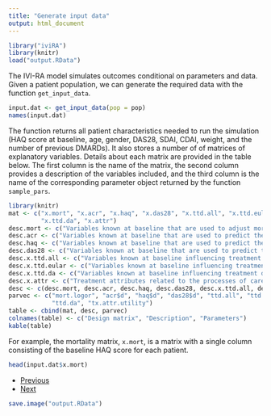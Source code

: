 ```yaml
---
title: "Generate input data"
output: html_document
---
```


```r
library("iviRA")
library(knitr)
load("output.RData")
```

The IVI-RA model simulates outcomes conditional on parameters and data. Given a patient population, we can generate the required data with the function `get_input_data`.

```r
input.dat <- get_input_data(pop = pop)
names(input.dat)
```

The function returns all patient characteristics needed to run the simulation (HAQ score at baseline, age, gender, DAS28, SDAI, CDAI, weight, and the number of previous DMARDs). It also stores a number of of matrices of explanatory variables. Details about each matrix are provided in the table below. The first column is the name of the matrix, the second column provides a description of the variables included, and the third column is the name of the corresponding parameter object returned by the function `sample_pars`.  

```r
library(knitr)
mat <- c("x.mort", "x.acr", "x.haq", "x.das28", "x.ttd.all", "x.ttd.eular", 
         "x.ttd.da", "x.attr")
desc.mort <- c("Variables known at baseline that are used to adjust mortality with a log odds ratio. By default, only the baseline HAQ score is contained in the matrix.")
desc.acr <- c("Variables known at baseline that are used to predict the relative treatment effects for ACR response. By default, only includes an intercept, which implies that there are no treatment-by-covariate interactions.")
desc.haq <- c("Variables known at baseline that are used to predict the relative treatment effects for change in HAQ from baseline. By default, only includes an intercept, which implies that there are no treatment-by-covariate interactions.")
desc.das28 <- c("Variables known at baseline that are used to predict the relative treatment effects for change in DAS28 from baseline. By default, only includes an intercept, which implies that there are no treatment-by-covariate interactions.")
desc.x.ttd.all <- c("Variables known at baseline influencing treatment duration in a model representative of all patients. Explanatory variables correspond to the vector of coefficients using to predict the location parameter for each distribution.")
desc.x.ttd.eular <- c("Variables known at baseline influencing treatment duration when separate models are estimated by EULAR response category. Explanatory variables correspond to the vector of coefficients using to predict the location parameter for each distribution.")
desc.x.ttd.da <- c("Variables known at baseline influencing treatment duration in models where treatment duration is a function of disease activity. The first column is the intercept, the second column is a dummy variable used to indicate whether a patient has moderate disease activity, and the third column is a dummy variable used to indicate wethe a patient has high disease activity (note, however, that the second and third columns are updated during the simulation according to the simulated disease activity level). All remaining columns after the 3rd column are variables known at baseline that influence tretmnet duration. Explanatory variables correspond to the vector of coefficients using to predict the location parameter for each distribution.")
desc.x.attr <- c("Treatment attributes related to the processes of care influencing utility.")
desc <- c(desc.mort, desc.acr, desc.haq, desc.das28, desc.x.ttd.all, desc.x.ttd.eular, desc.x.ttd.da, desc.x.attr)
parvec <- c("mort.logor", "acr$d", "haq$d", "das28$d", "ttd.all", "ttd.eular",
            "ttd.da", "tx.attr.utility")
table <- cbind(mat, desc, parvec)
colnames(table) <- c("Design matrix", "Description", "Parameters")
kable(table)
```

For example, the mortality matrix, `x.mort`, is a matrix with a single column consisting of the baseline HAQ score for each patient. 

```r
head(input.dat$x.mort)
```

<div>
<ul class="pager">
  <li class="previous"><a href="03-structures.html">Previous</a></li>
  <li class="next"><a href="05-parameters.html">Next</a></li>
</ul>
</div>

```r
save.image("output.RData")
```